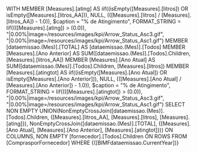WITH
MEMBER [Measures].[ating] AS
    iif((isEmpty([Measures].[litros]) OR isEmpty([Measures].[litros_AA])), NULL, (([Measures].[litros] / [Measures].[litros_AA]) - 1.0)), $caption = "% de Atingimento", FORMAT_STRING = Iif((([Measures].[ating]) > (0.0)), "|0.00%|image=/resources/images/kpi/Arrow_Status_Asc3\.gif", "|0.00%|image=/resources/images/kpi/Arrow_Status_Asc1\.gif")
MEMBER [dataemissao.(Mes)].[TOTAL] AS
	[dataemissao.(Mes)].[Todos]
MEMBER [Measures].[Ano Anterior] AS
    SUM([dataemissao.(Mes)].[Todos].Children, [Measures].[litros_AA])
MEMBER [Measures].[Ano Atual] AS
    SUM([dataemissao.(Mes)].[Todos].Children, [Measures].[litros])
MEMBER [Measures].[atingtot] AS
    iif((isEmpty([Measures].[Ano Atual]) OR isEmpty([Measures].[Ano Anterior])), NULL, (([Measures].[Ano Atual] / [Measures].[Ano Anterior]) - 1.0)), $caption = "% de Atingimento", FORMAT_STRING = Iif((([Measures].[atingtot]) > (0.0)), "|0.00%|image=/resources/images/kpi/Arrow_Status_Asc3\.gif", "|0.00%|image=/resources/images/kpi/Arrow_Status_Asc1\.gif")
SELECT
NON EMPTY UNION(NonEmptyCrossJoin([dataemissao.(Mes)].[Todos].Children, {[Measures].[litros_AA], [Measures].[litros], [Measures].[ating]}), NonEmptyCrossJoin([dataemissao.(Mes)].[TOTAL], {[Measures].[Ano Atual], [Measures].[Ano Anterior], [Measures].[atingtot]})) ON COLUMNS,
NON EMPTY [fornecedor].[Todos].Children ON ROWS
FROM [ComprasporFornecedor]
WHERE {([BIMFdataemissao.CurrentYear])}